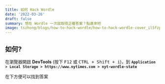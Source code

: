 ```yaml
---
title: 如何 Hack Wordle
date: '2022-03-26'
draft: false
summary: 想在 Wordle 一次就取得正確答案？點進來吧
image: tszhong/blogs/how-to-hack-wordle/how-to-hack-wordle-cover_il5fzp
---
```


## 如何?

在瀏覽器開啟 **DevTools** (按下 <kbd>F12</kbd> 或 <kbd>CTRL + Shift + i</kbd>)，到 **`Application > Local Storage > https://www.nytimes.com > nyt-wordle-state`**

<CloudinaryImg
  mdx
  publicId="tszhong/blogs/how-to-hack-wordle/how-to-hack-wordle-1_eo4cut"
  width={1017}
  height={925}
  alt="How to hack wordle"
/>

在下方便可以找到答案

<CloudinaryImg
  mdx
  publicId="tszhong/blogs/how-to-hack-wordle/how-to-hack-wordle-2_rcrvfq"
  width={1017}
  height={925}
  alt="How to hack wordle"
/>

